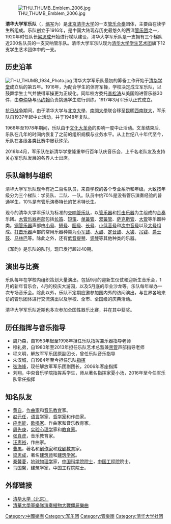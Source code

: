 {{multiple issues|
{{autobiography|time=2013-10-16T12:23:40+00:00}}
{{unreferenced|time=2013-10-16T12:23:40+00:00}}
{{or1|time=2013-10-16T12:23:40+00:00}}
}}
[[File:THU_THUMB_Emblem_2006.jpg|thumb]]

'''清华大学军乐队'''（{{lang-en|Tsinghua University Military Band}}，[[缩写|缩写]]为{{lang|en|THUMB}}）是[[北京|北京]][[清华大学|清华大学]]的一支[[管乐|管乐]][[合奏|合奏]]团体，主要由在读学生所组成。乐队创立于1916年，是中国大陆现存历史最悠久的西洋[[管乐团|管乐团]]之一，1920年时任队长[[梁思成|梁思成]]开始进行梯队建设，{{when|目前}}清华大学军乐队是一支拥有三个梯队近200名队员的一支交响管乐队。清华大学军乐队现为[[清华大学学生艺术团|清华大学学生艺术团]]旗下12支学生艺术团体中的一支。

==历史沿革==
[[File:THU_THUMB_1934_Photo.jpg|thumb]]
清华大学军乐队最初的筹备工作开始于[[清华学堂|清华学堂]]成立后的第五年。1916年，为配合学生的体育军操，学校决定成立军乐队，以鼓舞学生士气并使得军操更为正规化。同年校方委托[[李松涛|李松涛]]从美国购进管乐器30件，由[[李仲华|李仲华]]与[[马约翰|马约翰]]负责挑选学生进行训练。1917年3月军乐队正式成立。

[[中國抗日戰爭|抗日战争]]期间，由于清华大学与[[北京大學|北京大學]]、[[南開大學|南開大學]]联合移至[[昆明|昆明]][[西南联大|西南联大]]，军乐队自1937年起中止活动，并于1948年复队。

1966年至1978年期间，乐队由于[[文化大革命|文化大革命]]的影响一度中止活动。文革结束后．乐队在几年的时间内恢复了之前的组织规模与业务水平。从上世纪八十年代至今，乐队在各级各类比赛中屡获殊荣，{{fact|在1999年“全国大学生艺术节”、2005年“首届全国大学生艺术展演”和2013年“第四届北京大学生艺术展演”中均获一等奖。 }}

{{fact|2008年4月，军乐队作为中国第一支进入国家大剧院的非职业交响管乐队参与了“青春奥运·精彩北京”的演出。}}

2016年4月，军乐队在新清华学堂隆重举行百年队庆音乐会，上千名老队友及支持关心军乐队发展的各界人士出席。      

==乐队编制与组织==
清华大学军乐队现今有近二百名队员，来自学校的各个专业系所和年级。大致按年级分为三个梯队：学员队、二队、一队。队员中约70%是没有管乐演奏经验的普通学生，10%是有管乐演奏特长的艺术特长生。

现今的清华大学军乐队为标准的[[交响管乐队|交响管乐队]]，以[[管乐器|管乐器]]和[[打击乐器|打击乐器]]为主组成的[[合奏|合奏]]乐团。[[木管乐器|木管乐器]][[声部|声部]]包括[[长笛|长笛]]、[[短笛|短笛]]、[[单簧管|单簧管]]、[[双簧管|双簧管]]、[[萨克斯管|萨克斯管]]、[[大管|大管]]等乐器种类。[[铜管乐器|铜管乐器]]声部由[[小号|小号]]、[[短号|短号]]、[[圆号|圆号]]、[[长号|长号]]、[[小低音号|小低音号]]和[[次中音号|次中音号]]以及[[大号|大号]]组成。[[打击乐器|打击乐器]]声部的常用乐器种类为[[小军鼓|小军鼓]]、[[大鼓|大鼓]]、[[定音鼓|定音鼓]]、[[大钹|大钹]]、[[吊钹|吊钹]]、[[爵士鼓|爵士鼓]]、[[马林巴|马林巴]]等。除此之外，还有[[低音提琴|低音提琴]]、[[竖琴|竖琴]]等其他种类的乐器。

《军韵》是乐队的队刊，现已发行超过40期。

==演出与比赛==
乐队每年在学校内组织策划大量演出。包括9月的迎新生仪仗和迎新生音乐会，1月的新年音乐会，4月的校庆大游园，以及5月底的毕业沙龙等。乐队每年举办一次专场音乐会。除此以外，乐队不定期应邀参加国内外的访问演出，与世界各地来访的管乐团体进行交流演出以及学校、全市、全国级的庆典活动。

清华大学军乐队近期也多次参加全国性器乐比赛，并在其中获奖。

==历任指挥与音乐指导==
* 周乃森，自1953年起至1998年担任乐队指挥兼乐器指导老师
* 穆礼弟，自1980年至2013年担任乐队艺术总监兼[[单簧管|黑管]]声部指导老师
* 程义明，解放军军乐团原副团长，曾任乐队音乐指导
* 朱汉城，自1984年至今担任乐队[[指挥|指挥]]
* [[张海峰_(音乐家)|张海峰]]，现任解放军军乐团副团长，2006年客座指挥
* 刘翔，中央音乐学院指挥系学生，师从著名指挥家夏小汤，2016年至今任军乐队常任指挥

==知名队友==
*[[黄自|黄自]]，[[作曲家|作曲家]]和[[音乐教育|音乐教育]]家。
*[[赵元任|赵元任]]，[[语言学|语言学]]家、[[哲学家|哲学家]]和作曲家。
*[[应尚能|应尚能]]，[[歌唱家|歌唱家]]、作曲家和音乐教育家。
*[[周先庚|周先庚]]，[[实验心理学|实验心理学]]家和[[教育家|教育家]]。
*[[张肖虎|张肖虎]]，音乐教育家。
*[[汪声裕|汪声裕]]，作曲家。
*[[曹禺|曹禺]]，著名和[[剧作家|剧作家]]和[[戏剧教育|戏剧教育]]家。
*[[梁思成|梁思成]]，著名[[建筑师|建筑师]]和[[建筑学家|建筑学家]]。
*[[秦馨菱|秦馨菱]]，[[地球物理学|地球物理学]]家，[[中国科学院|中国科学院]][[院士|院士]]，[[中国工程院|中国工程院]]院士。
*[[马国馨|马国馨]]，建筑学家，中国工程院院士。

==外部链接==
*[http://www.tsinghua.edu.cn 清华大学（北京）] {{Wayback|url=http://www.tsinghua.edu.cn/ |date=20130910170217 }}
*[http://www.chinareviewnews.com/doc/1027/6/0/5/102760564.html?coluid=20&kindid=240&docid=102760564 清華大學軍樂隊演奏植物大戰僵屍樂曲] {{Wayback|url=http://www.chinareviewnews.com/doc/1027/6/0/5/102760564.html?coluid=20&kindid=240&docid=102760564 |date=20190912032033 }}

{{清华大学|清华大学军乐队=}}
[[Category:中國樂團|Category:中國樂團]]
[[Category:军乐团|Category:军乐团]]
[[Category:管樂團|Category:管樂團]]
[[Category:清华大学社团|Category:清华大学社团]]